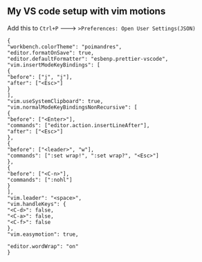 ## My VS code setup with vim motions

Add this to `Ctrl+P` ---> `>Preferences: Open User Settings(JSON)`

```
{
"workbench.colorTheme": "poimandres",
"editor.formatOnSave": true,
"editor.defaultFormatter": "esbenp.prettier-vscode",
"vim.insertModeKeyBindings": [
{
"before": ["j", "j"],
"after": ["<Esc>"]
}
],
"vim.useSystemClipboard": true,
"vim.normalModeKeyBindingsNonRecursive": [
{
"before": ["<Enter>"],
"commands": ["editor.action.insertLineAfter"],
"after": ["<Esc>"]
},
{
"before": ["<leader>", "w"],
"commands": [":set wrap!", ":set wrap?", "<Esc>"]
},
{
"before": ["<C-n>"],
"commands": [":nohl"]
}
],
"vim.leader": "<space>",
"vim.handleKeys": {
"<C-d>": false,
"<C-a>": false,
"<C-f>": false
},
"vim.easymotion": true,

"editor.wordWrap": "on"
}
```
